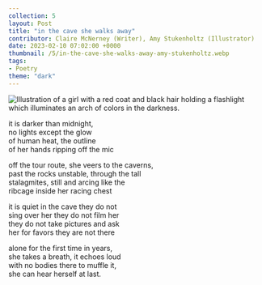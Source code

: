 ---
collection: 5
layout: Post
title: "in the cave she walks away"
contributor: Claire McNerney (Writer), Amy Stukenholtz (Illustrator)
date: 2023-02-10 07:02:00 +0000
thumbnail: /5/in-the-cave-she-walks-away-amy-stukenholtz.webp
tags: 
- Poetry
theme: "dark"
---
<img src="/images/5/in-the-cave-she-walks-away-amy-stukenholtz.png"
    alt="Illustration of a girl with a red coat and black hair holding a flashlight which illuminates an arch of colors in the darkness."
    class="w450" />

it is darker than midnight,<br/>
no lights except the glow <br/>
of human heat, the outline<br/>
of her hands ripping off the mic

off the tour route, she veers to the caverns,<br/>
past the rocks unstable, through the tall<br/>
stalagmites, still and arcing like the <br/>
ribcage inside her racing chest

it is quiet in the cave they do not <br/>
sing over her they do not film her<br/>
they do not take pictures and ask <br/>
her for favors they are not there

alone for the first time in years,<br/>
she takes a breath, it echoes loud<br/>
with no bodies there to muffle it,<br/>
she can hear herself at last.
